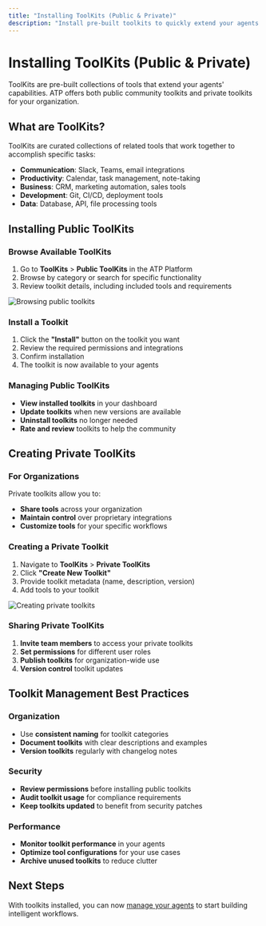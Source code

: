```yaml
---
title: "Installing ToolKits (Public & Private)"
description: "Install pre-built toolkits to quickly extend your agents' capabilities"
---
```


# Installing ToolKits (Public & Private)

ToolKits are pre-built collections of tools that extend your agents' capabilities. ATP offers both public community toolkits and private toolkits for your organization.

## What are ToolKits?

ToolKits are curated collections of related tools that work together to accomplish specific tasks:

- **Communication**: Slack, Teams, email integrations
- **Productivity**: Calendar, task management, note-taking
- **Business**: CRM, marketing automation, sales tools
- **Development**: Git, CI/CD, deployment tools
- **Data**: Database, API, file processing tools

## Installing Public ToolKits

### Browse Available ToolKits

1. Go to **ToolKits** > **Public ToolKits** in the ATP Platform
2. Browse by category or search for specific functionality
3. Review toolkit details, including included tools and requirements

<img src="/images/account-setup/public-toolkits-browse.svg" alt="Browsing public toolkits" />

### Install a Toolkit

1. Click the **"Install"** button on the toolkit you want
2. Review the required permissions and integrations
3. Confirm installation
4. The toolkit is now available to your agents

### Managing Public ToolKits

- **View installed toolkits** in your dashboard
- **Update toolkits** when new versions are available
- **Uninstall toolkits** no longer needed
- **Rate and review** toolkits to help the community

## Creating Private ToolKits

### For Organizations

Private toolkits allow you to:

- **Share tools** across your organization
- **Maintain control** over proprietary integrations
- **Customize tools** for your specific workflows

### Creating a Private Toolkit

1. Navigate to **ToolKits** > **Private ToolKits**
2. Click **"Create New Toolkit"**
3. Provide toolkit metadata (name, description, version)
4. Add tools to your toolkit

<img src="/images/account-setup/private-toolkit-creation.svg" alt="Creating private toolkits" />

### Sharing Private ToolKits

1. **Invite team members** to access your private toolkits
2. **Set permissions** for different user roles
3. **Publish toolkits** for organization-wide use
4. **Version control** toolkit updates

## Toolkit Management Best Practices

### Organization

- Use **consistent naming** for toolkit categories
- **Document toolkits** with clear descriptions and examples
- **Version toolkits** regularly with changelog notes

### Security

- **Review permissions** before installing public toolkits
- **Audit toolkit usage** for compliance requirements
- **Keep toolkits updated** to benefit from security patches

### Performance

- **Monitor toolkit performance** in your agents
- **Optimize tool configurations** for your use cases
- **Archive unused toolkits** to reduce clutter

## Next Steps

With toolkits installed, you can now [manage your agents](/account-setup/managing-agents) to start building intelligent workflows.

